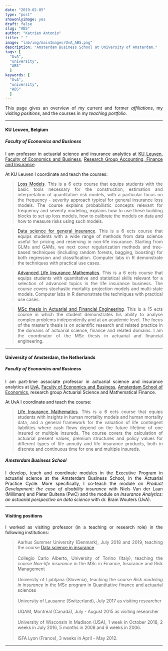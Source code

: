 ```yaml
---
date: "2019-02-05"
type: "post"
showonlyimage: yes
draft: false
slug: "ABS"
author: "Katrien Antonio" 
title: " "
image: "lab/img/mainImages/UvA_ABS.png"
description: "Amsterdam Business School at University of Amsterdam."
tags: [
  "UvA",
  "university", 
  "ABS"
  ]
keywords: [
  "UvA",
  "university",
  "ABS"
  ]
---
```

<p align="justify">This page gives an overview of my current and former *affiliations*, my *visiting positions*, and the courses in my *teaching portfolio*.</p>

***

#### KU Leuven, Belgium
##### Faculty of Economics and Business

<p align="justify">I am professor in actuarial science and insurance analytics at <a href="https://kuleuven.be/eng"target="_blank">KU Leuven</a>, <a href="https://feb.kuleuven.be/eng"target="_blank">Faculty of Economics and Business</a>, <a href="https://feb.kuleuven.be/research/accounting-finance-insurance/accounting-finance-insurance"target="_blank">Research Group Accounting, Finance and Insurance</a>.</p>

At KU Leuven I coordinate and teach the courses:

><p align="justify"><a href="https://onderwijsaanbod.kuleuven.be/syllabi/e/D0R33AE.htm#activetab=doelstellingen_idp648112" target="_blank">Loss Models</a>. This is a 6 ects course that equips students with the basic tools necessary for the construction, estimation and interpretation of quantitative risk models, with a particular focus on the frequency - severity approach typical for general insurance loss models. The course explains probabilistic concepts relevant for frequency and severity modeling, explains how to use these building blocks to set up loss models, how to calibrate the models on data and how to measure risks using such models.</p>

><p align="justify"><a href="https://onderwijsaanbod.kuleuven.be/syllabi/e/D0N55AE.htm#activetab=doelstellingen_idp1639040" target="_blank">Data science for general insurance</a>. This is a 6 ects course that equips students with a wide range of methods from data science useful for pricing and reserving in non-life insurance. Starting from GLMs and GAMs, we next cover regularization methods and tree-based techniques (including random forests, bagging, boosting) for both regression and classification. Computer labs in R demonstrate the techniques with practical use cases.</p>

><p align="justify"><a href="https://www.linkedin.com/in/jonas-crevecoeur-5a6b87136/?originalSubdomain=be" target="_blank">Advanced Life Insurance Mathematics</a>. This is a 6 ects course that equips students with quantitative and statistical skills relevant for a selection of advanced topics in the life insurance business. The course covers stochastic mortality projection models and multi-state models. Computer labs in R demonstrate the techniques with practical use cases.</p>

><p align="justify"><a href="https://www.linkedin.com/in/jonas-crevecoeur-5a6b87136/?originalSubdomain=be" target="_blank">MSc thesis in Actuarial and Financial Engineering</a>. This is a 15 ects course in which the student demonstrates his ability to analyse complex problems independently and at an academic level. The focus of the master’s thesis is on scientific research and related practice in the domains of actuarial science, finance and related domains. I am the coordinator of the MSc thesis in actuarial and financial engineering.</p>

***

#### University of Amsterdam, the Netherlands
##### Faculty of Economics and Business

<p align="justify">I am part-time associate professor in actuarial science and insurance analytics at <a href="https://www.uva.nl/en"target="_blank">UvA</a>, <a href="http://www.uva.nl/en/faculties/faculteit-economie-en-bedrijfskunde/feb-landing-page.html"target="_blank">Faculty of Economics and Business</a>, <a href="http://ase.uva.nl/research/institute.html"target="_blank">Amsterdam School of Economics</a>, research group Actuarial Science and Mathematical Finance.</p>

At UvA I coordinate and teach the course:

><p align="justify"><a href="http://studiegids.uva.nl/xmlpages/page/2018-2019-en/search-course/course/59016" target="_blank">Life Insurance Mathematics</a>. This is a 6 ects course that equips students with insights in human mortality models and human mortality data, and a
general framework for the valuation of life contingent liabilities where cash flows depend on the future lifetime of one insured or multiple insureds. 
The course covers the calculation of actuarial present values, premium structures and policy values for different types of life annuity and life insurance products, both in discrete and continuous time for one and multiple insureds.</p>


##### Amsterdam Business School

<p align="justify">I develop, teach and coordinate modules in the Executive Program in actuarial science at the Amsterdam Business School, in the Actuarial Practice Cycle. More specifically, I co-teach the module on *Product Development: the case of disability insurance* with Niels Van der Laan (Milliman) and Pieter Bultena (PwC) and the module on *Insurance Analytics: an actuarial perspective on data science* with dr. Bram Wouters (UvA).</p>

***

#### Visiting positions

<p align="justify">I worked as visiting professor (in a teaching or research role) in the following institutions:</p>

><p align="justify">
Aarhus Summer University (Denmark), July 2018 and 2019, teaching the course <a href="http://international.au.dk/education/admissions/summeruniversity/course/datascienceininsurance19"target="_blank">Data science in insurance</a>
</br></br>
Collegio Carlo Alberto, University of Torino (Italy), teaching the course *Non-life insurance* in the MSc in Finance, Insurance and Risk Management
</br> </br>
University of Ljubljana (Slovenia), teaching the course *Risk modeling in insurance* in the MSc program in Quantitative finance and actuarial sciences
</br> </br>
University of Lausanne (Switzerland), July 2017 as visiting researcher
</br> </br>
UQAM, Montreal (Canada), July - August 2015 as visiting researcher
</br> </br>
University of Wisconsin in Madison (USA), 1 week in October 2018, 2 weeks in July 2016, 5 months in 2008 and 6 weeks in 2006. 
</br> </br>
ISFA Lyon (France), 3 weeks in April - May 2012.
</p>

***

